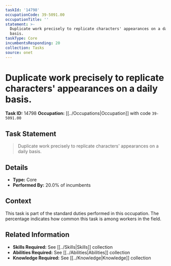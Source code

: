 ```yaml
---
taskId: '14798'
occupationCode: 39-5091.00
occupationTitle: ''
statement: >-
  Duplicate work precisely to replicate characters' appearances on a daily
  basis.
taskType: Core
incumbentsResponding: 20
collection: Tasks
source: onet
---
```

# Duplicate work precisely to replicate characters' appearances on a daily basis.

**Task ID:** 14798
**Occupation:** [[../Occupations|Occupation]] with code `39-5091.00`

## Task Statement

> Duplicate work precisely to replicate characters' appearances on a daily basis.

## Details

- **Type:** Core
- **Performed By:** 20.0% of incumbents

## Context

This task is part of the standard duties performed in this occupation. The percentage indicates how common this task is among workers in the field.

## Related Information

- **Skills Required:** See [[../Skills|Skills]] collection
- **Abilities Required:** See [[../Abilities|Abilities]] collection
- **Knowledge Required:** See [[../Knowledge|Knowledge]] collection
